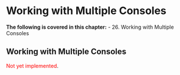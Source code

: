 # Working with Multiple Consoles


**The following is covered in this chapter:**
- 26. Working with Multiple Consoles


## Working with Multiple Consoles

<span style="color:Red">Not yet implemented</span>.


